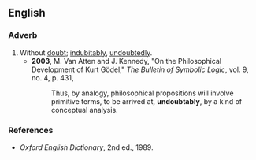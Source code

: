 ==English==

===Adverb===
{{en-adv|-}}

#Without [[doubt]]; [[indubitably]], [[undoubtedly]].
#*'''2003''', M. Van Atten and J. Kennedy, "On the Philosophical Development of Kurt Gödel," ''The Bulletin of Symbolic Logic'', vol. 9, no. 4, p. 431,
#*:Thus, by analogy, philosophical propositions will involve primitive terms, to be arrived at, '''undoubtably''', by a kind of conceptual analysis.

===References===
*''Oxford English Dictionary'', 2nd ed., 1989.